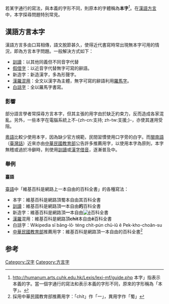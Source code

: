 {{漢字}}
若某字通行的寫法，與本義的字形不同，則原本的字體稱為'''本字'''<ref>http://humanum.arts.cuhk.edu.hk/Lexis/lexi-mf/guide.php {{Wayback|url=http://humanum.arts.cuhk.edu.hk/Lexis/lexi-mf/guide.php |date=20180426144557 }} 本字」指表示本義的字。當一個字通行的寫法和表示本義的字形不同，原來的字形稱為「本字」。</ref>。在[[漢語方言|漢語方言]]中，本字探尋問題特別常見。

== 漢語方言本字 ==
{{main|汉语方言本字}}
漢語方言多由口耳相傳，語文脫節甚久，使得近代書寫時常出現無本字可用的情況，即為方言本字問題。一般解決方式如下：
*[[訓讀|訓讀]]：以其他同義但不同音字代替
*[[假借字|假借字]]：以近音字代替無字可寫的辭語。
*新造字：新造漢字，多為形聲字。
*[[漢羅台文|漢羅混用]]：全文以漢字為主體，無字可寫的辭語利用[[羅馬字|羅馬字]]。
*[[白話字|白話字]]：全以羅馬字書寫。

=== 影響 ===
部分語言學者常探尋方言本字，但其主張的用字由於缺乏約束力，反而造成各家混亂。另外，一些本字在電腦系統上不-{zh-cn:支持; zh-tw:支援;}-，亦使其運用受阻。

[[粵語|粵語]]比較少使用本字，因為缺少官方規範，民間習慣使用口字旁的白字。而[[閩南語|閩南語]]（[[臺灣話|臺灣話]]）近來亦由[[中華民國教育部|中華民國教育部]]公告許多推薦用字，以使用本字為原則，本字無稽或過於冷僻時，則使用[[閩南語漢字訓讀|訓讀]]或[[閩南語漢字借音|漢字借音]]，逐漸普及中。

=== 舉例 ===
==== 臺語 ====
{{Main|臺語本字列表}}
[[臺語|臺語]]中「維基百科是網路上一本自由的百科全書」的各種寫法：
*本字：維基百科是網路頂蜀本自由其百科全書
*[[訓讀|訓讀]]：維基百科是網路頂'''一'''本自由'''的'''百科全書
*新造字：維基百科是網路頂'''一'''本自由<u>[[File:Taiwanese_e.jpg|ê]]</u>百科全書
*[[漢字|漢]][[羅馬字|羅]]混用：維基百科是網路頂'''chi̍t'''本自由'''ê'''百科全書
*白話字：Wikipedia sī bāng-lō· téng chi̍t-pún chū-iû ê Pek-kho-choân-su
*[[中華民國教育部|中華民國教育部]]推薦用字：維基百科是網路頂一本自由的百科全書<ref>採用中華民國教育部推薦用字：「chi̍t」作「一」，異用字作「蜀」</ref>

== 参考 ==
<div class="references-small">
<references />
</div>

[[Category:汉字|Category:汉字]]
[[Category:方言字|Category:方言字]]